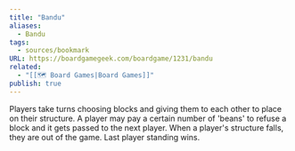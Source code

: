 ```yaml
---
title: "Bandu"
aliases:
  - Bandu
tags:
  - sources/bookmark
URL: https://boardgamegeek.com/boardgame/1231/bandu
related:
  - "[[🗺️ Board Games|Board Games]]"
publish: true
---
```


Players take turns choosing blocks and giving them to each other to place on their structure. A player may pay a certain number of 'beans' to refuse a block and it gets passed to the next player. When a player's structure falls, they are out of the game. Last player standing wins.